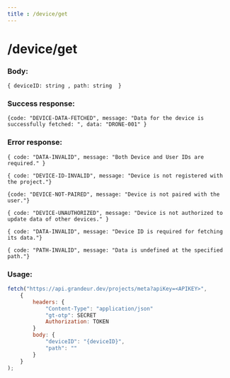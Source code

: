 ```yaml
---
title : /device/get
---
```


# /device/get

### Body:

`{ deviceID: string , path: string  }`

### Success response:

`{code: "DEVICE-DATA-FETCHED", message: "Data for the device is successfully fetched: ", data: "DRONE-001" }`

### Error response:

`{ code: "DATA-INVALID", message: "Both Device and User IDs are required." }`

`{ code: "DEVICE-ID-INVALID", message: "Device is not registered with the project."}`

`{code: "DEVICE-NOT-PAIRED", message: "Device is not paired with the user."}`

`{ code: "DEVICE-UNAUTHORIZED", message: "Device is not authorized to update data of other devices." }`

`{ code: "DATA-INVALID", message: "Device ID is required for fetching its data."}`

`{ code: "PATH-INVALID", message: "Data is undefined at the specified path."}`


### Usage:

```jsx
fetch("https://api.grandeur.dev/projects/meta?apiKey=<APIKEY>",
	{
		headers: {
			"Content-Type": "application/json"
			"gt-otp": SECRET
			Authorization: TOKEN
		}
		body: {
            "deviceID": "{deviceID}",
            "path": ""
        }
	}
);
```